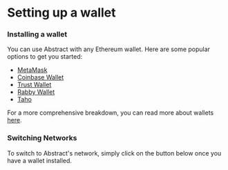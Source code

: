 # Setting up a wallet

### Installing a wallet

You can use Abstract with any Ethereum wallet. Here are some popular options to get you started:

- [MetaMask](https://metamask.io/)
- [Coinbase Wallet](https://wallet.coinbase.com/)
- [Trust Wallet](https://trustwallet.com/)
- [Rabby Wallet](https://rabby.io/)
- [Taho](https://taho.xyz/)

For a more comprehensive breakdown, you can read more about wallets [here](https://ethereum.org/en/wallets/find-wallet/).

### Switching Networks

To switch to Abstract's network, simply click on the button below once you have a wallet installed.


<SwitchNetworkButton />

